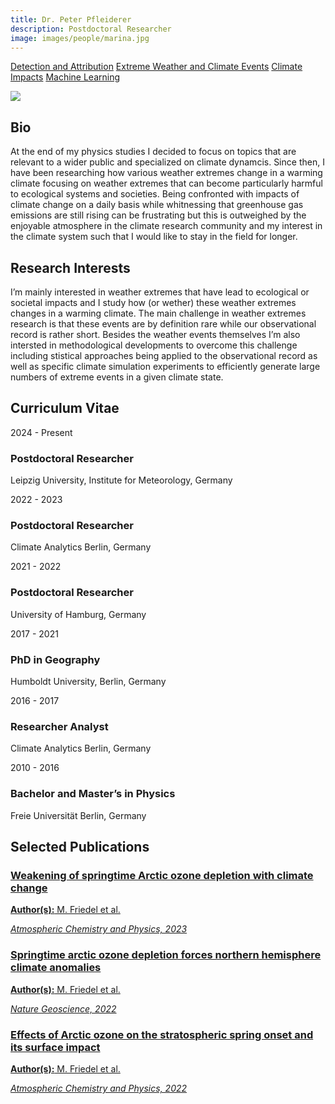 ```yaml
---
title: Dr. Peter Pfleiderer
description: Postdoctoral Researcher
image: images/people/marina.jpg
---
```


<div class="person-tags">
  <a href="/research/detection_and_attribution/index.qmd" class="tag">Detection and Attribution</a>
  <a href="/research/extremes/index.qmd" class="tag">Extreme Weather and Climate Events</a>
  <a href="/research/impacts/index.qmd" class="tag">Climate Impacts</a>
  <a href="/research/machine_learning/index.qmd" class="tag">Machine Learning</a>
</div>


<div class="profile-container">
<div class="profile-image-container">
<img src="/images/people/peter.jpg" class="profile-image">
<div class="social-icons">
  <a href="mailto:peter.pfleiderer@uni-leipzig.de" target="_blank">
    <i class="fa-solid fa-envelope"></i>
  </a>
  <a href="https://orcid.org/my-orcid?orcid=0000-0002-1493-4598" target="_blank">
    <i class="fa-brands fa-orcid"></i>
  </a>
  <a href="https://www.linkedin.com/in/peter-pfleiderer-533a44259/" target="_blank">
    <i class="fa-brands fa-linkedin"></i>
  </a>
  <a href="https://bsky.app/profile/klimapeter.bsky.social" target="_blank">
    <i class="fa-brands fa-bluesky"></i>
  </a>
  <a href="https://github.com/peterpeterp" target="_blank">
    <i class="fa-brands fa-github"></i>
  </a>
</div>
</div>

<div class="bio-content">

## Bio  

At the end of my physics studies I decided to focus on topics that are relevant to a wider public and specialized on climate dynamcis. Since then, I have been researching how various weather extremes change in a warming climate focusing on weather extremes that can become particularly harmful to ecological systems and societies. Being confronted with impacts of climate change on a daily basis while whitnessing that greenhouse gas emissions are still rising can be frustrating but this is outweighed by the enjoyable atmosphere in the climate research community and my interest in the climate system such that I would like to stay in the field for longer.

</div>
</div>

## Research Interests

I’m mainly interested in weather extremes that have lead to ecological or societal impacts and I study how (or wether) these weather extremes changes in a warming climate. The main challenge in weather extremes research is that these events are by definition rare while our observational record is rather short. Besides the weather events themselves I’m also intersted in methodological developments to overcome this challenge including stistical approaches being applied to the observational record as well as specific climate simulation experiments to efficiently generate large numbers of extreme events in a given climate state.


## Curriculum Vitae <span class="cv-toggle" data-bs-toggle="collapse" data-bs-target="#cv-timeline" aria-expanded="false"></span>

<div id="cv-timeline" class="collapse">
<div class="timeline">
<div class="timeline-item">
<div class="timeline-date">2024 - Present</div>
<div class="timeline-content">
<h3>Postdoctoral Researcher</h3>
<p>Leipzig University, Institute for Meteorology, Germany</p>
</div>
</div>

<div class="timeline-item">
<div class="timeline-date">2022 - 2023</div>
<div class="timeline-content">
<h3>Postdoctoral Researcher</h3>
<p>Climate Analytics Berlin, Germany</p>
</div>
</div>

<div class="timeline-item">
<div class="timeline-date">2021 - 2022</div>
<div class="timeline-content">
<h3>Postdoctoral Researcher</h3>
<p>University of Hamburg, Germany</p>
</div>
</div>

<div class="timeline-item">
<div class="timeline-date">2017 - 2021</div>
<div class="timeline-content">
<h3>PhD in Geography</h3>
<p>Humboldt University, Berlin, Germany</p>
</div>
</div>

<div class="timeline-item">
<div class="timeline-date">2016 - 2017</div>
<div class="timeline-content">
<h3>Researcher Analyst</h3>
<p>Climate Analytics Berlin, Germany</p>
</div>
</div>

<div class="timeline-item">
<div class="timeline-date">2010 - 2016</div>
<div class="timeline-content">
<h3>Bachelor and Master's in Physics</h3>
<p>Freie Universität Berlin, Germany</p>
</div>
</div>

</div>
</div>


## Selected Publications


<div class="publications-grid">

<div class="publication-card">
<a href="https://doi.org/10.5194/acp-23-10235-2023" target="_blank">
<h3>Weakening of springtime Arctic ozone depletion with climate change</h3>
<p><b>Author(s):</b> M. Friedel et al.</p>
<p><i>Atmospheric Chemistry and Physics, 2023</i></p>
</a>
</div>

<div class="publication-card">
<a href="https://doi.org/10.1038/s41561-022-00974-7" target="_blank">
<h3>Springtime arctic ozone depletion forces northern hemisphere climate anomalies</h3>
<p><b>Author(s):</b> M. Friedel et al.</p>
<p><i>Nature Geoscience, 2022</i></p>
</a>
</div>

<div class="publication-card">
<a href="https://doi.org/10.5194/acp-22-13997-2022" target="_blank">
<h3>Effects of Arctic ozone on the stratospheric spring onset and its surface impact</h3>
<p><b>Author(s):</b> M. Friedel et al.</p>
<p><i>Atmospheric Chemistry and Physics, 2022</i></p>
</a>
</div>


</div>
